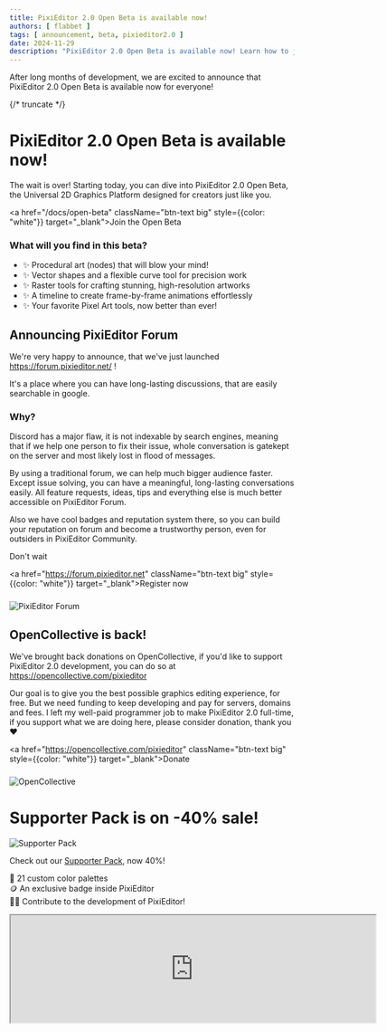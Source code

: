 ```yaml
---
title: PixiEditor 2.0 Open Beta is available now! 
authors: [ flabbet ]
tags: [ announcement, beta, pixieditor2.0 ]
date: 2024-11-29
description: "PixiEditor 2.0 Open Beta is available now! Learn how to join the Open Beta and help us test the new version of PixiEditor."
---
```


After long months of development, we are excited to announce that PixiEditor 2.0 Open Beta is available now for everyone!

{/* truncate */}

# PixiEditor 2.0 Open Beta is available now!

The wait is over! Starting today, you can dive into PixiEditor 2.0 Open Beta, the Universal 2D Graphics Platform designed for creators just like you. 


<a href="/docs/open-beta" className="btn-text big" style={{color: "white"}} target="_blank">Join the Open Beta</a>

### What will you find in this beta?

- ✨ Procedural art (nodes) that will blow your mind!
- ✨ Vector shapes and a flexible curve tool for precision work
- ✨ Raster tools for crafting stunning, high-resolution artworks
- ✨ A timeline to create frame-by-frame animations effortlessly
- ✨ Your favorite Pixel Art tools, now better than ever!

## Announcing PixiEditor Forum
We're very happy to announce, that we've just launched https://forum.pixieditor.net/ !

It's a place where you can have long-lasting discussions, that are easily searchable in google. 

### Why?
Discord has a major flaw, it is not indexable by search engines, meaning that if we help one person to fix their issue, whole conversation is gatekept on the server and most likely lost in flood of messages. 

By using a traditional forum, we can help much bigger audience faster. Except issue solving, you can have a meaningful, long-lasting conversations easily. All feature requests, ideas, tips and everything else is much better accessible on PixiEditor Forum.

Also we have cool badges and reputation system there, so you can build your reputation on forum and become a trustworthy person, even for outsiders in PixiEditor Community.

Don't wait

<a href="https://forum.pixieditor.net" className="btn-text big" style={{color: "white"}} target="_blank">Register now</a>

###
![PixiEditor Forum](./assets/2.0-open-beta/forum.png)

## OpenCollective is back!

We've brought back donations on OpenCollective, if you'd like to support PixiEditor 2.0 development, you can do so at https://opencollective.com/pixieditor

Our goal is to give you the best possible graphics editing experience, for free. But we need funding to keep developing and pay for servers, domains and fees. I left my well-paid programmer job to make PixiEditor 2.0 full-time, if you support what we are doing here, please consider donation, thank you :heart:

<a href="https://opencollective.com/pixieditor" className="btn-text big" style={{color: "white"}} target="_blank">Donate</a>

### 
![OpenCollective](./assets/2.0-open-beta/oc.png)

# Supporter Pack is on -40% sale!

![Supporter Pack](./assets/2.0-open-beta/sale.png)

Check out our [Supporter Pack](https://store.steampowered.com/app/2435860/PixiEditor__Supporter_Pack/), now 40%!
  
:art: 21 custom color palettes<br/>
🪙 An exclusive badge inside PixiEditor<br/>
🫶🏻 Contribute to the development of PixiEditor!


<iframe
            src="https://store.steampowered.com/widget/2435860/"
            width="646" style={{border: "0", margin: "10px auto"}}
            height="190"></iframe>

